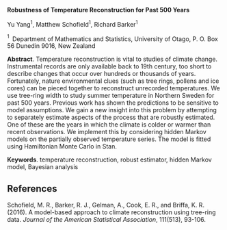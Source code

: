 <span>**Robustness of Temperature Reconstruction for Past 500
Years**</span>

Yu Yang$^1$, Matthew Schofield$^1$, Richard Barker$^1$

$^{1} \;$ Department of Mathematics and Statistics, University of Otago,
P. O. Box 56 Dunedin 9016, New Zealand

<span>**Abstract**</span>. Temperature reconstruction is vital to
studies of climate change. Instrumental records are only available back
to 19th century, too short to describe changes that occur over hundreds
or thousands of years. Fortunately, nature environmental clues (such as
tree rings, pollens and ice cores) can be pieced together to reconstruct
unrecorded temperatures. We use tree-ring width to study summer
temperature in Northern Sweden for past 500 years. Previous work has
shown the predictions to be sensitive to model assumptions. We gain a
new insight into this problem by attempting to separately estimate
aspects of the process that are robustly estimated. One of these are the
years in which the climate is colder or warmer than recent observations.
We implement this by considering hidden Markov models on the partially
observed temperature series. The model is fitted using Hamiltonian Monte
Carlo in Stan.

<span>**Keywords**</span>. temperature reconstruction, robust estimator,
hidden Markov model, Bayesian analysis

References {#references .unnumbered}
----------

Schofield, M. R., Barker, R. J., Gelman, A., Cook, E. R., and Briffa, K.
R. (2016). A model-based approach to climate reconstruction using
tree-ring data. *Journal of the American Statistical Association*,
111(513), 93-106.
